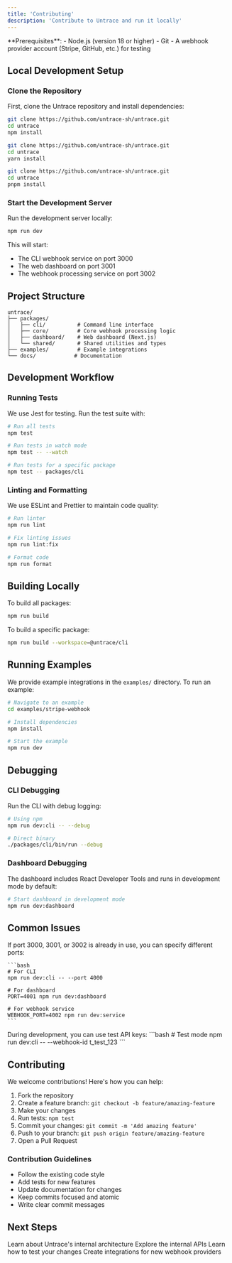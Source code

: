 ```yaml
---
title: 'Contributing'
description: 'Contribute to Untrace and run it locally'
---
```


<Info>
  **Prerequisites**:
  - Node.js (version 18 or higher)
  - Git
  - A webhook provider account (Stripe, GitHub, etc.) for testing
</Info>

## Local Development Setup

### Clone the Repository

First, clone the Untrace repository and install dependencies:

<CodeGroup>

```bash npm
git clone https://github.com/untrace-sh/untrace.git
cd untrace
npm install
```

```bash yarn
git clone https://github.com/untrace-sh/untrace.git
cd untrace
yarn install
```

```bash pnpm
git clone https://github.com/untrace-sh/untrace.git
cd untrace
pnpm install
```

</CodeGroup>

### Start the Development Server

Run the development server locally:

```bash
npm run dev
```

This will start:
- The CLI webhook service on port 3000
- The web dashboard on port 3001
- The webhook processing service on port 3002

## Project Structure

```plaintext
untrace/
├── packages/
│   ├── cli/          # Command line interface
│   ├── core/         # Core webhook processing logic
│   ├── dashboard/    # Web dashboard (Next.js)
│   └── shared/       # Shared utilities and types
├── examples/         # Example integrations
└── docs/            # Documentation
```

## Development Workflow

### Running Tests

We use Jest for testing. Run the test suite with:

```bash
# Run all tests
npm test

# Run tests in watch mode
npm test -- --watch

# Run tests for a specific package
npm test -- packages/cli
```

### Linting and Formatting

We use ESLint and Prettier to maintain code quality:

```bash
# Run linter
npm run lint

# Fix linting issues
npm run lint:fix

# Format code
npm run format
```

## Building Locally

To build all packages:

```bash
npm run build
```

To build a specific package:

```bash
npm run build --workspace=@untrace/cli
```

## Running Examples

We provide example integrations in the `examples/` directory. To run an example:

```bash
# Navigate to an example
cd examples/stripe-webhook

# Install dependencies
npm install

# Start the example
npm run dev
```

## Debugging

### CLI Debugging

Run the CLI with debug logging:

```bash
# Using npm
npm run dev:cli -- --debug

# Direct binary
./packages/cli/bin/run --debug
```

### Dashboard Debugging

The dashboard includes React Developer Tools and runs in development mode by default:

```bash
# Start dashboard in development mode
npm run dev:dashboard
```

## Common Issues

<AccordionGroup>
  <Accordion title="Error: Port already in use">
    If port 3000, 3001, or 3002 is already in use, you can specify different ports:

    ```bash
    # For CLI
    npm run dev:cli -- --port 4000

    # For dashboard
    PORT=4001 npm run dev:dashboard

    # For webhook service
    WEBHOOK_PORT=4002 npm run dev:service
    ```
  </Accordion>

  <Accordion title="Error: Invalid API Key">
    During development, you can use test API keys:
    ```bash
    # Test mode
    npm run dev:cli -- --webhook-id t_test_123
    ```
  </Accordion>
</AccordionGroup>

## Contributing

We welcome contributions! Here's how you can help:

1. Fork the repository
2. Create a feature branch: `git checkout -b feature/amazing-feature`
3. Make your changes
4. Run tests: `npm test`
5. Commit your changes: `git commit -m 'Add amazing feature'`
6. Push to your branch: `git push origin feature/amazing-feature`
7. Open a Pull Request

### Contribution Guidelines

- Follow the existing code style
- Add tests for new features
- Update documentation for changes
- Keep commits focused and atomic
- Write clear commit messages

## Next Steps

<CardGroup>
  <Card
    title="Architecture"
    icon="diagram-project"
    href="/architecture"
  >
    Learn about Untrace's internal architecture
  </Card>
  <Card
    title="API Reference"
    icon="code"
    href="/api-reference"
  >
    Explore the internal APIs
  </Card>
  <Card
    title="Testing Guide"
    icon="vial"
    href="/testing"
  >
    Learn how to test your changes
  </Card>
  <Card
    title="Provider Development"
    icon="plug"
    href="/provider-dev"
  >
    Create integrations for new webhook providers
  </Card>
</CardGroup>
